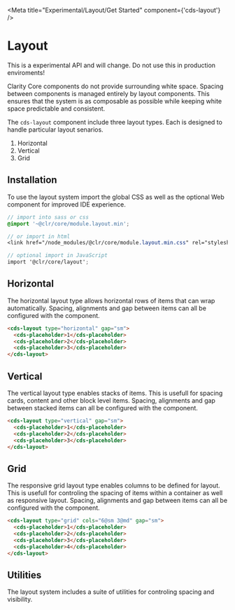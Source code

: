 
<Meta title="Experimental/Layout/Get Started" component={'cds-layout'} />

# Layout

<cds-alert status="danger" closable="false">
  <cds-alert-content>This is a experimental API and will change. Do not use this in production enviroments!</cds-alert-content>
</cds-alert>
<br />

Clarity Core components do not provide surrounding white space. Spacing
between components is managed entirely by layout components. This ensures that
the system is as composable as possible while keeping white space predictable
and consistent.

The `cds-layout` component include three layout types. Each is designed to
handle particular layout senarios.

1. Horizontal
2. Vertical
3. Grid

## Installation

To use the layout system import the global CSS as well as the optional Web component
for improved IDE experience.

```scss
// import into sass or css
@import '~@clr/core/module.layout.min';

// or import in html
<link href="/node_modules/@clr/core/module.layout.min.css" rel="stylesheet">

// optional import in JavaScript
import '@clr/core/layout';
```

## Horizontal

The horizontal layout type allows horizontal rows of items that can wrap automatically.
Spacing, alignments and gap between items can all be configured with the component.

<Story id="experimental-layout-all--horizontal-layout" />

```html
<cds-layout type="horizontal" gap="sm">
  <cds-placeholder>1</cds-placeholder>
  <cds-placeholder>2</cds-placeholder>
  <cds-placeholder>3</cds-placeholder>
</cds-layout>
```

## Vertical

The vertical layout type enables stacks of items. This is usefull for spacing
cards, content and other block level items. Spacing, alignments and gap between
stacked items can all be configured with the component.

<Story id="experimental-layout-all--vertical-layout" />

```html
<cds-layout type="vertical" gap="sm">
  <cds-placeholder>1</cds-placeholder>
  <cds-placeholder>2</cds-placeholder>
  <cds-placeholder>3</cds-placeholder>
</cds-layout>
```

## Grid

The responsive grid layout type enables columns to be defined for layout. This is usefull
for controling the spacing of items within a container as well as responsive
layout. Spacing, alignments and gap between items can all be configured with
the component.

<Story id="experimental-layout-all--grid-layout-columns-responsive" />

```html
<cds-layout type="grid" cols="6@sm 3@md" gap="sm">
  <cds-placeholder>1</cds-placeholder>
  <cds-placeholder>2</cds-placeholder>
  <cds-placeholder>3</cds-placeholder>
  <cds-placeholder>4</cds-placeholder>
</cds-layout>
```

## Utilities

The layout system includes a suite of utilities for controling spacing and visibility.
